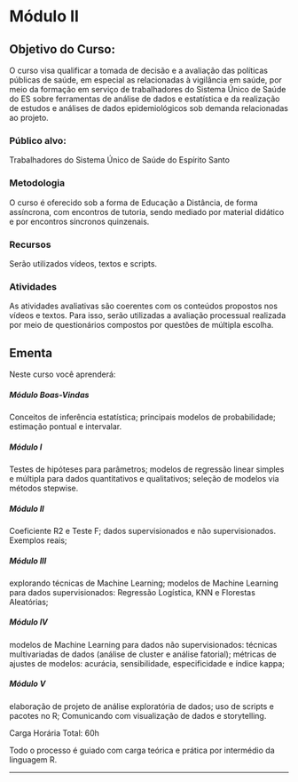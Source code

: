 # Módulo II {.unnumbered}

## Objetivo do Curso:

O curso visa qualificar a tomada de decisão e a avaliação das políticas públicas de saúde, em especial as relacionadas à vigilância em saúde, por meio da formação em serviço de trabalhadores do Sistema Único de Saúde do ES sobre ferramentas de análise de dados e estatística e da realização de estudos e análises de dados epidemiológicos sob demanda relacionadas ao projeto.

### Público alvo:

Trabalhadores do Sistema Único de Saúde do Espírito Santo

### Metodologia

O curso é oferecido sob a forma de Educação a Distância, de forma assíncrona, com encontros de tutoria, sendo mediado por material didático e por encontros síncronos quinzenais.

### Recursos

Serão utilizados vídeos, textos e scripts.

### Atividades

As atividades avaliativas são coerentes com os conteúdos propostos nos vídeos e textos. Para isso, serão utilizadas a avaliação processual realizada por meio de questionários compostos por questões de múltipla escolha.

## Ementa

Neste curso você aprenderá:

##### Módulo Boas-Vindas

Conceitos de inferência estatística; principais modelos de probabilidade; estimação pontual e intervalar.

##### Módulo I

Testes de hipóteses para parâmetros; modelos de regressão linear simples e múltipla para dados quantitativos e qualitativos; seleção de modelos via métodos stepwise.

##### Módulo II

Coeficiente R2 e Teste F; dados supervisionados e não supervisionados. Exemplos reais;

##### Módulo III

explorando técnicas de Machine Learning; modelos de Machine Learning para dados supervisionados: Regressão Logística, KNN e Florestas Aleatórias;

##### Módulo IV

modelos de Machine Learning para dados não supervisionados: técnicas multivariadas de dados (análise de cluster e análise fatorial); métricas de ajustes de modelos: acurácia, sensibilidade, especificidade e índice kappa;

##### Módulo V

elaboração de projeto de análise exploratória de dados; uso de scripts e pacotes no R; Comunicando com visualização de dados e storytelling.

Carga Horária Total: 60h

Todo o processo é guiado com carga teórica e prática por intermédio da linguagem R.

------------------------------------------------------------------------
